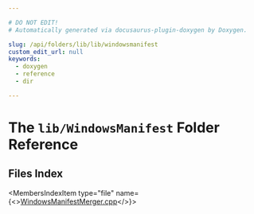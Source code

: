 ```yaml
---

# DO NOT EDIT!
# Automatically generated via docusaurus-plugin-doxygen by Doxygen.

slug: /api/folders/lib/lib/windowsmanifest
custom_edit_url: null
keywords:
  - doxygen
  - reference
  - dir

---
```





# The `lib/WindowsManifest` Folder Reference

<DoxygenPage pluginConfig={pluginConfig}>



## Files Index

<MembersIndex>

<MembersIndexItem
  type="file"
  name={<><a href="/docs/api/files/lib/lib/windowsmanifest/windowsmanifestmerger-cpp">WindowsManifestMerger.cpp</a></>}>
</MembersIndexItem>

</MembersIndex>


</DoxygenPage>
